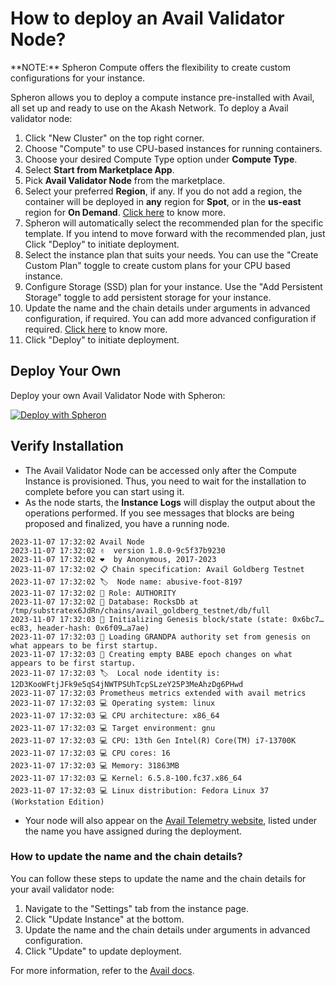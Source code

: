 
# How to deploy an Avail Validator Node?

<Callout type="info">
  **NOTE:** Spheron Compute offers the flexibility to create custom
  configurations for your instance.
</Callout>

Spheron allows you to deploy a compute instance pre-installed with Avail, all set up and ready to use on the Akash Network.
To deploy a Avail validator node:

1. Click "New Cluster" on the top right corner.
2. Choose "Compute" to use CPU-based instances for running containers.
3. Choose your desired Compute Type option under **Compute Type**.
4. Select **Start from Marketplace App**.
5. Pick **Avail Validator Node** from the marketplace.
6. Select your preferred **Region**, if any. If you do not add a region, the container will be deployed in **any** region for **Spot**, or in the **us-east** region for **On Demand**. [Click here](/compute/cluster/compute/#region) to know more.
7. Spheron will automatically select the recommended plan for the specific template. If you intend to move forward with the recommended plan, just Click "Deploy" to initiate deployment.
8. Select the instance plan that suits your needs. You can use the "Create Custom Plan" toggle to create custom plans for your CPU based instance.
9. Configure Storage (SSD) plan for your instance. Use the "Add Persistent Storage" toggle to add persistent storage for your instance.
10. Update the name and the chain details under arguments in advanced configuration, if required.
    You can add more advanced configuration if required. [Click here](/compute/cluster/compute/#advance-configuration-1) to know more.
11. Click "Deploy" to initiate deployment.

## Deploy Your Own

Deploy your own Avail Validator Node with Spheron:

[![Deploy with Spheron](https://bafybeihxqi3jlv6cy2ogh6jjljinntisolbspxcrbgykyv6e5xyzujl3aa.ipfs.sphn.link/spheron-deploy.svg)](https://app.spheron.network/#/compute/marketplace?template=Avail%20Validator%20Node&templateId=65a19ba56b10d3a51881cedd)

## Verify Installation

- The Avail Validator Node can be accessed only after the Compute Instance is provisioned.
  Thus, you need to wait for the installation to complete before you can start using it.
- As the node starts, the **Instance Logs** will display the output about the operations performed. If you see messages that blocks are being proposed and finalized, you have a running node.

```
2023-11-07 17:32:02 Avail Node
2023-11-07 17:32:02 ✌️  version 1.8.0-9c5f37b9230
2023-11-07 17:32:02 ❤️  by Anonymous, 2017-2023
2023-11-07 17:32:02 📋 Chain specification: Avail Goldberg Testnet
2023-11-07 17:32:02 🏷  Node name: abusive-foot-8197
2023-11-07 17:32:02 👤 Role: AUTHORITY
2023-11-07 17:32:02 💾 Database: RocksDb at /tmp/substratex6JdRn/chains/avail_goldberg_testnet/db/full
2023-11-07 17:32:03 🔨 Initializing Genesis block/state (state: 0x6bc7…ec83, header-hash: 0x6f09…a7ae)
2023-11-07 17:32:03 👴 Loading GRANDPA authority set from genesis on what appears to be first startup.
2023-11-07 17:32:03 👶 Creating empty BABE epoch changes on what appears to be first startup.
2023-11-07 17:32:03 🏷  Local node identity is: 12D3KooWFtjJFk9e5qS4jNWTPSUhTcpSLzeY25P3MeAhzDg6PHwd
2023-11-07 17:32:03 Prometheus metrics extended with avail metrics
2023-11-07 17:32:03 💻 Operating system: linux
2023-11-07 17:32:03 💻 CPU architecture: x86_64
2023-11-07 17:32:03 💻 Target environment: gnu
2023-11-07 17:32:03 💻 CPU: 13th Gen Intel(R) Core(TM) i7-13700K
2023-11-07 17:32:03 💻 CPU cores: 16
2023-11-07 17:32:03 💻 Memory: 31863MB
2023-11-07 17:32:03 💻 Kernel: 6.5.8-100.fc37.x86_64
2023-11-07 17:32:03 💻 Linux distribution: Fedora Linux 37 (Workstation Edition)
```

- Your node will also appear on the [Avail Telemetry website](https://telemetry.avail.tools/), listed under the name you have assigned during the deployment.

### How to update the name and the chain details?

You can follow these steps to update the name and the chain details for your avail validator node:

1. Navigate to the "Settings" tab from the instance page.
2. Click "Update Instance" at the bottom.
3. Update the name and the chain details under arguments in advanced configuration.
4. Click "Update" to update deployment.

For more information, refer to the [Avail docs](https://docs.availproject.org/operate/validator/docker/).

<Navigation name="Deploy Avail Validator Node" />
